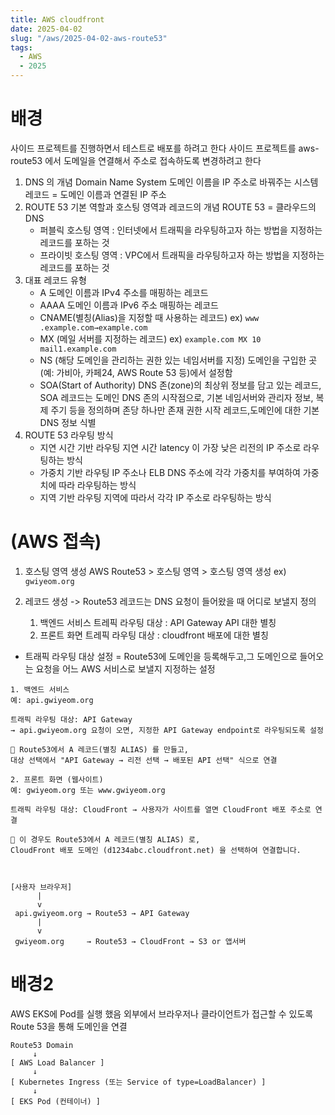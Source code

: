 ```yaml
---
title: AWS cloudfront
date: 2025-04-02
slug: "/aws/2025-04-02-aws-route53"
tags:
  - AWS
  - 2025
---
```


# 배경
사이드 프로젝트를 진행하면서 테스트로 배포를 하려고 한다
사이드 프로젝트를 aws-route53 에서 도메일을 연결해서 주소로 접속하도록 변경하려고 한다

1. DNS 의 개념
    Domain Name System
    도메인 이름을 IP 주소로 바꿔주는 시스템
    레코드 = 도메인 이름과 연결된 IP 주소
2. ROUTE 53 기본 역할과 호스팅 영역과 레코드의 개념
    ROUTE 53 = 클라우드의 DNS
    * 퍼블릭 호스팅 영역 : 인터넷에서 트래픽을 라우팅하고자 하는 방법을 지정하는 레코드를 포하는 것
    * 프라이빗 호스팅 영역 : VPC에서 트래픽을 라우팅하고자 하는 방법을 지정하는 레코드를 포하는 것
3. 대표 레코드 유형
    * A
   도메인 이름과 IPv4 주소를 매핑하는 레코드
    * AAAA
    도메인 이름과 IPv6 주소 매핑하는 레코드
    * CNAME(별칭(Alias)을 지정할 때 사용하는 레코드) ex) `www .example.com→example.com`
    * MX (메일 서버를 지정하는 레코드) ex) `example.com MX 10 mail1.example.com`
    * NS (해당 도메인을 관리하는 권한 있는 네임서버를 지정) 도메인을 구입한 곳 (예: 가비아, 카페24, AWS Route 53 등)에서 설정함
    * SOA(Start of Authority)
    DNS 존(zone)의 최상위 정보를 담고 있는 레코드,
    SOA 레코드는 도메인 DNS 존의 시작점으로,
    기본 네임서버와 관리자 정보, 복제 주기 등을 정의하며 존당 하나만 존재
    권한 시작 레코드,도메인에 대한 기본 DNS 정보 식별
4. ROUTE 53 라우팅 방식
     * 지연 시간 기반 라우팅
        지연 시간 latency 이 가장 낮은 리전의 IP 주소로 라우팅하는 방식
     * 가중치 기반 라우팅
        IP 주소나 ELB DNS 주소에 각각 가중치를 부여하여 가중치에 따라 라우팅하는 방식
     * 지역 기반 라우팅
        지역에 따라서 각각 IP 주소로 라우팅하는 방식

# (AWS 접속)

1. 호스팅 영역 생성
 AWS Route53 > 호스팅 영역 > 호스팅 영역 생성 ex) `gwiyeom.org`

2. 레코드 생성 -> Route53 레코드는 DNS 요청이 들어왔을 때 어디로 보낼지 정의
    1. 백엔드 서비스
        트레픽 라우팅 대상 : API Gateway API 대한 별칭
    2. 프론트 화면
        트레픽 라우팅 대상 : cloudfront 배포에 대한 별칭

* 트래픽 라우팅 대상 설정 =  Route53에 도메인을 등록해두고,그 도메인으로 들어오는 요청을 어느 AWS 서비스로 보낼지 지정하는 설정

```
1. 백엔드 서비스
예: api.gwiyeom.org

트래픽 라우팅 대상: API Gateway
→ api.gwiyeom.org 요청이 오면, 지정한 API Gateway endpoint로 라우팅되도록 설정

📌 Route53에서 A 레코드(별칭 ALIAS) 를 만들고,
대상 선택에서 "API Gateway → 리전 선택 → 배포된 API 선택" 식으로 연결

2. 프론트 화면 (웹사이트)
예: gwiyeom.org 또는 www.gwiyeom.org

트래픽 라우팅 대상: CloudFront → 사용자가 사이트를 열면 CloudFront 배포 주소로 연결

📌 이 경우도 Route53에서 A 레코드(별칭 ALIAS) 로,
CloudFront 배포 도메인 (d1234abc.cloudfront.net) 을 선택하여 연결합니다.



[사용자 브라우저]
      |
      v
 api.gwiyeom.org → Route53 → API Gateway
      |
      v
 gwiyeom.org     → Route53 → CloudFront → S3 or 앱서버

```


# 배경2
AWS EKS에 Pod를 실행 했음
외부에서 브라우저나 클라이언트가 접근할 수 있도록 Route 53을 통해 도메인을 연결


```
Route53 Domain
     ↓
[ AWS Load Balancer ]
     ↓
[ Kubernetes Ingress (또는 Service of type=LoadBalancer) ]
     ↓
[ EKS Pod (컨테이너) ]
```

